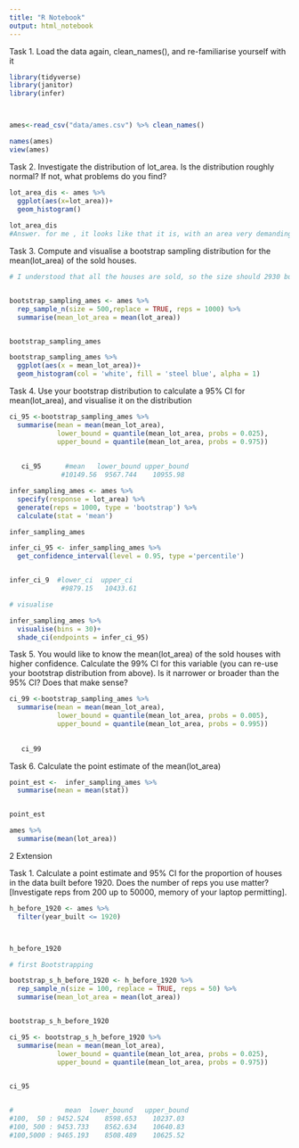 ```yaml
---
title: "R Notebook"
output: html_notebook
---
```


Task 1.
Load the data again, clean_names(), and re-familiarise yourself with it
```r
library(tidyverse)
library(janitor)
library(infer)



ames<-read_csv("data/ames.csv") %>% clean_names()

names(ames)
view(ames)
```


Task 2.
Investigate the distribution of lot_area. Is the distribution roughly normal? If not, what problems do you find?

```r
lot_area_dis <- ames %>% 
  ggplot(aes(x=lot_area))+
  geom_histogram()
  
lot_area_dis
#Answer. for me , it looks like that it is, with an area very demanding maybe for the commodities and the housing price.  And low demand in areas were the price is around 170000 ??
```

Task 3.
Compute and visualise a bootstrap sampling distribution for the mean(lot_area) of the sold houses.

```r
# I understood that all the houses are sold, so the size should 2930 but is not, there is something wrong and the whole HW is wrong when I leave the size as 2930 without any reps, so I changed


bootstrap_sampling_ames <- ames %>% 
  rep_sample_n(size = 500,replace = TRUE, reps = 1000) %>% 
  summarise(mean_lot_area = mean(lot_area))


bootstrap_sampling_ames
```
```r
bootstrap_sampling_ames %>% 
  ggplot(aes(x = mean_lot_area))+
  geom_histogram(col = 'white', fill = 'steel blue', alpha = 1)
```

Task 4.
Use your bootstrap distribution to calculate a 95% CI for mean(lot_area), and visualise it on the distribution

```r
ci_95 <-bootstrap_sampling_ames %>% 
  summarise(mean = mean(mean_lot_area),
            lower_bound = quantile(mean_lot_area, probs = 0.025),
            upper_bound = quantile(mean_lot_area, probs = 0.975))
  
  
   ci_95      #mean   lower_bound upper_bound
             #10149.56	9567.744	10955.98	
```
```r


infer_sampling_ames <- ames %>% 
  specify(response = lot_area) %>% 
  generate(reps = 1000, type = 'bootstrap') %>% 
  calculate(stat = 'mean')

infer_sampling_ames
```
```r


infer_ci_95 <- infer_sampling_ames %>% 
  get_confidence_interval(level = 0.95, type ='percentile')


infer_ci_9  #lower_ci  upper_ci
             #9879.15	10433.61
```

```r
# visualise

infer_sampling_ames %>% 
  visualise(bins = 30)+
  shade_ci(endpoints = infer_ci_95)

```
Task 5.
You would like to know the mean(lot_area) of the sold houses with higher confidence. Calculate the 99% CI for this variable (you can re-use your bootstrap distribution from above). Is it narrower or broader than the 95% CI? Does that make sense?

```r
ci_99 <-bootstrap_sampling_ames %>% 
  summarise(mean = mean(mean_lot_area),
            lower_bound = quantile(mean_lot_area, probs = 0.005),
            upper_bound = quantile(mean_lot_area, probs = 0.995))
  
  
   ci_99 
```


Task 6.
Calculate the point estimate of the mean(lot_area)
```r
point_est <-  infer_sampling_ames %>% 
  summarise(mean = mean(stat))


point_est
```
```r

ames %>% 
  summarise(mean(lot_area))
```
2 Extension


Task 1.
Calculate a point estimate and 95% CI for the proportion of houses in the data built before 1920. Does the number of reps you use matter? [Investigate reps from 200 up to 50000, memory of your laptop permitting].

```r

h_before_1920 <- ames %>% 
  filter(year_built <= 1920)



h_before_1920
```
```r
# first Bootstrapping

bootstrap_s_h_before_1920 <- h_before_1920 %>% 
  rep_sample_n(size = 100, replace = TRUE, reps = 50) %>% 
  summarise(mean_lot_area = mean(lot_area))


bootstrap_s_h_before_1920
```

```r
ci_95 <- bootstrap_s_h_before_1920 %>% 
  summarise(mean = mean(mean_lot_area),
            lower_bound = quantile(mean_lot_area, probs = 0.025),
            upper_bound = quantile(mean_lot_area, probs = 0.975))
  

ci_95   


#             mean  lower_bound   upper_bound
#100,  50 : 9452.524	8598.653	10237.03	
#100, 500 : 9453.733	8562.634	10640.83
#100,5000 : 9465.193	8508.489	10625.52	
```















